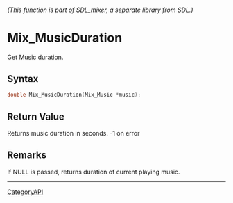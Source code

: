 ====== (This function is part of SDL_mixer, a separate library from SDL.) ======
= Mix_MusicDuration =

Get Music duration.

== Syntax ==

<syntaxhighlight lang='c'>
double Mix_MusicDuration(Mix_Music *music);
</syntaxhighlight>

== Return Value ==

Returns music duration in seconds. -1 on error

== Remarks ==

If NULL is passed, returns duration of current playing music.

----
[[CategoryAPI]]


